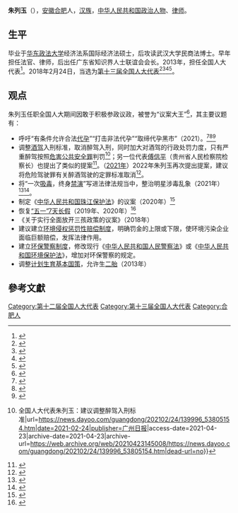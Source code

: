 '''朱列玉'''（{{bd|1966年||}}），[[安徽|安徽]][[合肥|合肥]]人，[[汉族|汉族]]，[[中华人民共和国|中华人民共和国]][[政治人物|政治人物]]、[[律师|律师]]。

== 生平 ==
毕业于[[华东政法大学|华东政法大学]]经济法系国际经济法硕士，后攻读武汉大学民商法博士。早年担任法官、律师，后出任广东省知识界人士联谊会会长。2013年，担任全国人大代表<ref>{{cite news|title=全国人大代表信息-朱列玉|url=http://210.82.31.1:8084/delegate/viewDelegate.action?dbid=121786|accessdate=2013-04-05|newspaper=全国人大网|archive-url=https://web.archive.org/web/20160305230150/http://www.npc.gov.cn/delegate/viewDelegate.action?dbid=121786|archive-date=2016-03-05|dead-url=yes}}</ref>。2018年2月24日，当选为[[第十三届全国人大代表|第十三届全国人大代表]]<ref>{{Cite web|title=（受权发布）中华人民共和国第十三届全国人民代表大会代表名单-中新网|url=http://www.chinanews.com/gn/2018/02-25/8453959.shtml|accessdate=2021-02-19|work=[[中国新闻网|中国新闻网]]|archive-date=2018-02-27|archive-url=https://web.archive.org/web/20180227031724/http://www.chinanews.com/gn/2018/02-25/8453959.shtml|dead-url=no}}</ref><ref>{{cite web | title=中华人民共和国第十三届全国人民代表大会代表名单 | website=[[光明网_(中国)|光明网]] | date=2018-02-25 | url=https://news.gmw.cn/2018-02/25/content_27792557.htm | language=zh | access-date=2021-02-19 | archive-date=2021-10-19 | archive-url=https://web.archive.org/web/20211019124618/https://news.gmw.cn/2018-02/25/content_27792557.htm | dead-url=no }}</ref><ref>{{cite web | title=第十三届全国人民代表大会代表名单（2980名） | website=[[澎湃新闻|澎湃新闻]]-The Paper | url=https://www.thepaper.cn/newsDetail_forward_2008905 | language=zh | access-date=2021-02-19 | archive-date=2018-03-23 | archive-url=https://web.archive.org/web/20180323190049/https://www.thepaper.cn/newsDetail_forward_2008905 | dead-url=no }}</ref><ref>{{cite web | title=中华人民共和国第十三届全国人民代表大会代表名单 | website=[[中国网|中国网]] | date=2018-02-25 | url=http://news.china.com.cn/2018-02/25/content_50599587.htm | language=zh | access-date=2021-02-19 | archive-date=2021-02-21 | archive-url=https://web.archive.org/web/20210221201146/http://news.china.com.cn/2018-02/25/content_50599587.htm | dead-url=no }}</ref>。

== 观点 ==
朱列玉任职全国人大期间因敢于积极参政议政，被誉为“议案大王”<ref>{{Cite web|title=我的挚友朱列玉，是法律界敢言勇谏的“议案大王”|url=http://hainan.ifeng.com/a/20170307/5441571_0.shtml|accessdate=2021-03-02|work=hainan.ifeng.com|archive-date=2021-06-01|archive-url=https://web.archive.org/web/20210601123711/http://hainan.ifeng.com/a/20170307/5441571_0.shtml|dead-url=no}}</ref>，其主要议题有：
* 呼吁“有条件允许合法[[代孕|代孕]]”“打击非法代孕”“取缔代孕黑市”（2021）。<ref>{{Cite web|title=代表委员提案一览 解禁代孕惹议|url=https://www.dwnews.com/中国/60231664/2021中国两会代表委员提案一览解禁代孕惹议|access-date=2021-06-07|date=2021-03-03|work=多维新闻|language=zh-Hans|archive-url=https://web.archive.org/web/20210303134535/https://www.dwnews.com/%E4%B8%AD%E5%9B%BD/60231664/2021%E4%B8%AD%E5%9B%BD%E4%B8%A4%E4%BC%9A%E4%BB%A3%E8%A1%A8%E5%A7%94%E5%91%98%E6%8F%90%E6%A1%88%E4%B8%80%E8%A7%88%E8%A7%A3%E7%A6%81%E4%BB%A3%E5%AD%95%E6%83%B9%E8%AE%AE|archive-date=2021-03-03|dead-url=no}}</ref><ref>{{Cite web|title=全国人大代表朱列玉：支持有条件允许合法代孕，不宜一禁了之|url=https://finance.sina.com.cn/tech/2021-03-03/doc-ikftssaq0257926.shtml|access-date=2021-06-07|date=2021-03-03|last=|publisher=界面新闻|archive-url=https://web.archive.org/web/20210607133204/https://finance.sina.com.cn/tech/2021-03-03/doc-ikftssaq0257926.shtml|archive-date=2021-06-07|dead-url=no}}</ref><ref>{{Cite web|title=全国人大代表朱列玉：建议有条件允许合法代孕，取缔代孕黑市|url=http://www.eeo.com.cn/2021/0302/473020.shtml|publisher=经济观察网|archive-url=https://web.archive.org/web/20210607132337/http://www.eeo.com.cn/2021/0302/473020.shtml|archive-date=2021-06-07|access-date=2021-06-07|dead-url=no}}</ref>
*调整[[酒後駕駛|酒驾]]入刑标准，取消醉驾入刑，同时加大对酒驾的行政处罚力度，只有严重醉驾按照[[危害公共安全罪|危害公共安全罪]]判罚<ref>{{Cite web|title=代表委员履职 {{!}} 全国人大代表朱列玉：建议调整醉驾入刑标准|url=https://news.dayoo.com/guangdong/202102/24/139996_53805154.htm|date=2021-02-24|publisher=[[广州日报|广州日报]]|access-date=2021-04-23|archive-date=2021-04-23|archive-url=https://web.archive.org/web/20210423145008/https://news.dayoo.com/guangdong/202102/24/139996_53805154.htm|dead-url=no}}</ref>；另一位代表[[傅信平|傅信平]]（贵州省人民检察院检察长）也提出了类似的提案<ref>{{Cite web|title=全国人大代表傅信平：建议修改刑法“醉驾”条款|url=https://www.163.com/news/article/G4L3FR3700019K82.html|date=2021-03-09|publisher=[[中国青年网|中国青年网]]|access-date=2021-04-23|archive-date=2021-04-23|archive-url=https://web.archive.org/web/20210423141941/https://www.163.com/news/article/G4L3FR3700019K82.html|dead-url=no}}</ref>。（[[第十三届全国人民代表大会第四次会议|2021年]]）2022年朱列玉再次提出提案，建议将危险驾驶罪有关醉酒驾驶的定罪标准取消<ref>{{cite news |title=热搜第一！全国人大代表朱列玉：建议取消醉驾型危险驾驶罪，让法律多一份人情和温度 |url=https://finance.sina.com.cn/china/2022-03-05/doc-imcwiwss4380857.shtml |accessdate=2022-03-05 |work=每日经济新闻 |date=2022-03-05 |archive-date=2022-03-05 |archive-url=https://web.archive.org/web/20220305181619/https://finance.sina.com.cn/china/2022-03-05/doc-imcwiwss4380857.shtml }}</ref>。
*将“一次[[毒品|吸毒]]，终身[[封杀|禁演]]”写进法律法规当中，整治明星涉毒乱象（2021年）<ref>{{Cite web|title=全国人大代表、广东国鼎律师事务所主任朱列玉代表建议……|url=https://k.sina.cn/article_1647210043_m622e6e3b03300woht.html?from=ent&subch=oent|accessdate=2021-03-02|date=2021-03-02|last=百姓关注|work=k.sina.cn}}</ref><ref>{{Cite web|title=人大代表朱列玉：建议明星一次吸毒终身禁演|url=http://video.sina.com.cn/p/news/2021-03-02/detail-ikftssap9510004.d.html|accessdate=2021-03-02|work=video.sina.com.cn}}</ref>。
* 制定《[[中华人民共和国珠江保护法|中华人民共和国珠江保护法]]》的议案（2020年）<ref>{{Cite web|title=广东代表团向大会提交议案28件 同比增长65%|url=http://news.eastday.com/eastday/13news/auto/news/world/20200526/u7ai9300283.html|accessdate=2021-03-02|work=东方网}}</ref>
* 恢复[[五一长假|“五一”7天长假]]（2019年、2020年）<ref>{{Cite web|title=朱列玉代表建议增设“五一”黄金假_法治中国_澎湃新闻-The Paper|url=https://www.thepaper.cn/newsDetail_forward_3098440|accessdate=2021-03-02|work=www.thepaper.cn}}</ref>
*《关于实行全面放开三孩政策的议案》（2018年）
* 建议建立[[环境侵权惩罚性赔偿制度|环境侵权惩罚性赔偿制度]]，明确罚金的上限或下限，使环境污染企业面临巨额赔偿，发挥法律作用。
* 建立[[环保警察制度|环保警察制度]]，修改现行《[[中华人民共和国人民警察法|中华人民共和国人民警察法]]》或《[[中华人民共和国环境保护法|中华人民共和国环境保护法]]》，增加对环保警察的规定。
* 调整[[计划生育政策|计划生育基本国策]]，允许生[[两孩政策|二胎]]（2013年）

==參考文獻==
{{reflist}}

[[Category:第十二届全国人大代表|Category:第十二届全国人大代表]]
[[Category:第十三届全国人大代表|Category:第十三届全国人大代表]]
[[Category:合肥人|Category:合肥人]]